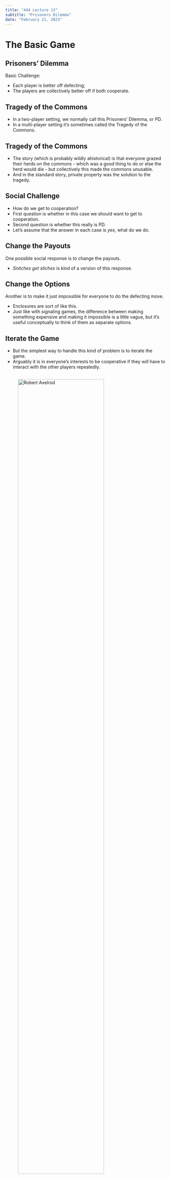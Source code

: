 ```yaml
---
title: "444 Lecture 13"
subtitle: "Prisoners Dilemma"
date: "February 21, 2023"
---
```


# The Basic Game

## Prisoners' Dilemma

Basic Challenge:

- Each player is better off defecting;
- The players are collectively better off if both cooperate.

## Tragedy of the Commons

- In a two-player setting, we normally call this Prisoners' Dilemma, or PD.
- In a multi-player setting it's sometimes called the Tragedy of the Commons.

## Tragedy of the Commons

- The story (which is probably wildly ahistorical) is that everyone grazed their herds on the commons - which was a good thing to do or else the herd would die - but collectively this made the commons unusable.
- And in the standard story, private property was the solution to the tragedy.

## Social Challenge

- How do we get to cooperation?
- First question is whether in this case we should want to get to cooperation.
- Second question is whether this really is PD.
- Let's assume that the answer in each case is _yes_, what do we do.

## Change the Payouts

One possible social response is to change the payouts.

- _Snitches get stiches_ is kind of a version of this response.

## Change the Options

Another is to make it just impossible for everyone to do the defecting move.

- Enclosures are sort of like this.
- Just like with signaling games, the difference between making something expensive and making it impossible is a little vague, but it's useful conceptually to think of them as separate options.

## Iterate the Game

- But the simplest way to handle this kind of problem is to iterate the game.
- Arguably it is in everyone's interests to be cooperative if they will have to interact with the other players repeatedly.

## {.plain}

![Robert Axelrod](images/Axelrod.jpg){height=80%}

## {.plain}

![Axelrod's Famous 1984 Book](images/The_Evolution_of_Cooperation.jpg){height=80%}


## The One Shot Game

Axelrod worked with this version of Prisoners' Dilemma (PD).

```r
source("kableformat.R")
```

```r
game <- tribble(
  ~Moves,         ~c, ~d,
  "C",  "3, 3", "0, 5", 
  "D", "5, 0", "1, 1"
)
gameformat(game)
```

## Indefinite Iteration

In the fancier version of the game, he didn't tell people how long the game would go.

- Instead he just said there was a probability of it ending after each round; if I recall 0.005.
- This was used to avoid backwards induction reasoning.
- It turned out not to really mater a ton; no one uses backward induction reasoning in practice. But it's theoretically useful.

## The Tournament

- There are *n* strategies submitted.
- Strategies are not quite full strategies in our sense; they just say what to do given what the other player did. (They don't account for possible errors in their own performance.)
- Each will play *k* rounds of PD with each of the other *n*-1 strategies.
- Their payouts will add up over the $k(n-1)$ rounds and the one with the highest total will win.

## Cooperative and Competitive

- This is not entirely a cooperative game; ultimately if I'm a strategy I want to win, and that means I want the other strategy I'm interaction with to lose.
- But in the short run there is much to be gained by improving our mutual position vs the other $n-2$ strategies.
- So in the short run there is a benefit to cooperation, even if we're ultimately rivals.

## Iterated Axelrod Game

- Axelrod famously ran a tournament just like the one described here.
- But we can iterate the whole tournament in an interesting way. 
- Of course the Axelrod tournament involves iterating PD within each 'round'; the idea now is to play multiple rounds.

## Iterated Axelrod Game

- Imagine at the start each strategy is $1/n$ of the overall 'population'.
- After playing all these games, where each strategy plays $k(n-1)$ versions of PD, each strategy gets a score.
- In the next round, it's share of the population is a function of (a) its initial population, and (b) its score in this round.
- And in future rounds, one's score is a weighted average of how well one does in games against the other strategies, where the weights are given by their populations.

## Evolution of Cooperation

- This is a useful model for thinking about the phenomena in the title of Axelrod's book: The Evolution of Cooperation.
- We want strategies that do well not just when the world consists of random strategies, but when the world consists of strategies that themselves could have survived at least a little bit of evolution.

## Evolution of Cooperation

- Theoretically this could make a difference.
- Strategies that exploit dumb strategies could do well initially, but then fade away.
- Alternatively, some strategies could do badly against bad strategies, but if they survive initial rounds, do well when there are sophisticated strategies around.

## Spatial Evolution

- To be even more realistic, you could imagine that each strategy lives 'somewhere' in a large grid.
- And at each round, each strategy plays with a weighted average of strategies that live nearby.
- This really does make a difference; some strategies that aren't great against the world in general are fairly immune to invasion, and can even expand their territory under a range of conditions.

# Axelrod

## Overview

This lecture covers some of the lessons from the Iterated Prisoners' Dilemma tournaments that Michigan professor Robert Axelrod ran in the early 1980s.

## Four Papers

- [Effective Choice in the Prisoner's Dilemma](https://www.jstor.org/stable/173932), _Journal of Conflict Resolution_ 24 (1980): 3-25.
- [More Effective Choice in the Prisoner's Dilemma](https://www.jstor.org/stable/173638), _Journal of Conflict Resolution_ 24 (1980): 379-403.
- [The Emergence of Cooperation among Egoists](https://www.jstor.org/stable/1961366), _The American Political Science Review_ 75 (1981): 306-318.
- [The Evolution of Cooperation](https://www.jstor.org/stable/1685895) with William Hamilton, _Science_ 211 (1981): 1390-1396.

## The First Tournament

- Axelrod advertised the first round of his tournament, and called for submissions.
- This was far from trivial in pre-internet days, and he only got 13 submissions.
- In the first tournament he said that $k$ would be 100, but no one actually exploited that fact.

## The Winner

Tit-for-Tat

## Tit-for-Tat

Two rules.

1. Play C at round 1.
2. In all subsequent rounds, do whatever the other player just did.

## The Second Tournament

- So Axelrod wrote this up, including saying who won.
- He called for more submissions, and now got 66.
- Some of these were typed, some came to Ann Arbor on the huge magnetic disks that were used way back then.
- He ran the tournament again, this time with a random number of rounds. \pause
- And Tit-for-Tat won again.

## Logic and Victory

- This doesn't mean Tit-for-Tat is the best strategy.
- Indeed, in each tournament it was easy in retrospect to describe strategies that would have beaten everyone, including TFT, if they had been entered.
- But still, it's pretty impressive.

## Four Features

Tit-for-Tat has five striking characteristics, each of which was positively correlated with success in the tournaments.

- Nice
- Provocable
- Forgiving
- Not envious
- Simple

## Nice

The clearest distinction in the tournament was between strategies that were Nice and those that were Nasty.

- By definition, a strategy is Nice iff it is never the first to defect.
- You don't have to be very nice in the intuitive sense to count as Nice.

## Grim Trigger

Here is one nice strategy, one Axelrod calls Grim Trigger.

::::: {.nonincremental}
1. Cooperate on move 1.
2. If the other player ever defects, defect on every subsequent move.
:::::

This strategy did really badly; it was the worst Nice strategy in round 2. But still many Nasty strategies did worse.

## Nice Strategies

::::: {.nonincremental}
- In the evolutionary versions of the game, there can be a tendency for strategies to tend towards being Nice.
- Then evolution stops, because when two Nice strategies meet, the payout is inevitably 3k to each.
- Although the best strategies are all Nice, it is how they interact with Nasty strategies that determines who wins.
:::::

## Provocable

::::: {.nonincremental}
- It's bad to get pushed around.
- Nasty strategies are always looking for how much they can get away with.
- So you want to send a clear message that defections will not be tolerated.
- Obviously TFT does that.
:::::

## Forgiving

::::: {.nonincremental}
- But you don't want to be Grim Trigger.
- It's bad to be pushed around, but it's not much better to end up in all defect land.
- You need a way back to all cooperate land.
- TFT has that, though notably it isn't perfect at this.
- TFT can get into CD-DC-CD-etc cycles with a bunch of strategies.
:::::

## Not Envious

::::: {.nonincremental}
- In any interaction, TFT never does better than who it is playing with.
- Yet it comes out first overall.
- This is kind of amazing.
- It just does not care at all about winning against who it is facing off with.
:::::

## Not Envious To a Fault

::::: {.nonincremental}
- Note that TFT doesn't always do that well in evolutionary games.
- This is because it might take this a bit too far.
- It doesn't look to exploit weaknesses in opponents.
:::::

## Simple

::::: {.nonincremental}
- Other strategies try to figure out what their rivals are doing.
- They normally get this wrong. 
- Or they try and send complex signals.
- These are usually misinterpreted. 
- TFT keeps things simple, and doesn't lose points messing around looking for any edges.
:::::

## Variant Games

::::: {.nonincremental}
- The most interesting variant to me is the one where a strategy only gets implemented with probability 0.99 on each move.
- Sometimes there are performance errors.
- TFT does terribly in this; it can't get out of randomly generated defection cycles.
- In this kind of game you need to be a bit more forgiving.
- But also you can try to get away with a bit more; if the other person will treat a defection as random, you can plan a few.
:::::

## Rest of Day

::::: {.nonincremental}
- I'm not going to do slides about Oyun.
- But the plan for the rest of the day is to go over the assignment, and talk about how the tournament software works.
:::::